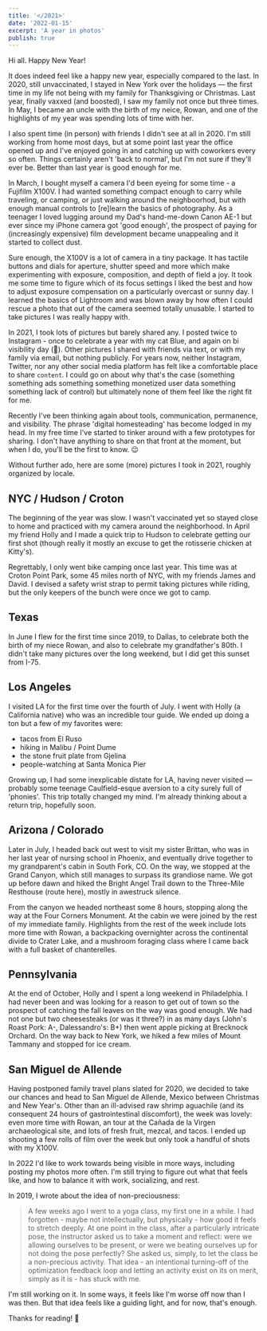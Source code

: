 ```yaml
---
title: '</2021>'
date: '2022-01-15'
excerpt: 'A year in photos'
publish: true
---
```




<section class="blog-section">

Hi all. Happy New Year!

It does indeed feel like a happy new year, especially compared to the last. In 2020, still unvaccinated, I stayed in New York over the holidays — the first time in my life not being with my family for Thanksgiving or Christmas. Last year, finally vaxxed (and boosted), I saw my family not once but three times. In May, I became an uncle with the birth of my neice, Rowan, and one of the highlights of my year was spending lots of time with her.

I also spent time (in person) with friends I didn't see at all in 2020. I'm still working from home most days, but at some point last year the office opened up and I've enjoyed going in and catching up with coworkers every so often. Things certainly aren't 'back to normal', but I'm not sure if they'll ever be. Better than last year is good enough for me.

<div class="blog-full">
  <ZoomImage
    src={pics.bikeSelf}
    zoomSrc={pics.bikeSelfZoom}
  />
</div>

In March, I bought myself a camera I'd been eyeing for some time - a <XA href="https://fujifilm-x.com/global/products/cameras/x100v/">Fujifilm X100V</XA>. I had wanted something compact enough to carry while traveling, or camping, or just walking around the neighboorhod, but with enough manual controls to [re]learn the basics of photography. As a teenager I loved lugging around my Dad's hand-me-down Canon AE-1 but ever since my iPhone camera got  'good enough', the prospect of paying for (increasingly expensive) film development became unappealing and it started to collect dust.

Sure enough, the X100V is a lot of camera in a tiny package. It has tactile buttons and dials for aperture, shutter speed and more which make experimenting with exposure, composition, and depth of field a joy. It took me some time to figure which of its focus settings I liked the best and how to adjust exposure compensation on a particularly overcast or sunny day. I learned the basics of Lightroom and was blown away by how often I could rescue a photo that out of the camera seemed totally unusable. I started to take pictures I was really happy with.

<div class="blog-full">
  <ZoomImage
    src={pics.doorFlowers}
    zoomSrc={pics.doorFlowersZoom}
  />
</div>

In 2021, I took lots of pictures but barely shared any. I posted twice to <XA href="https://www.instagram.com/preston.richey/">Instagram</XA> - once to celebrate a year with <XA href="https://www.instagram.com/blue.the.lynxpoint/">my cat Blue</XA>, and again on bi visibility day (👋). Other pictures I shared with friends via text, or with my family via email, but nothing publicly. For years now, neither Instagram, Twitter, nor any other social media platform has felt like a comfortable place to share `content`. I could go on about why that's the case (something something ads something something monetized user data something something lack of control) but ultimately none of them feel like the right fit for me. 

Recently I've been thinking again about tools, communication, permanence, and visibility. The phrase 'digital homesteading' has become lodged in my head. In my free time I've started to tinker around with a few prototypes for sharing. I don't have anything to share on that front at the moment, but when I do, you'll be the first to know. 😉

Without further ado, here are some (more) pictures I took in 2021, roughly organized by locale.

</section>

<section class="blog-section">

## NYC / Hudson / Croton

The beginning of the year was slow. I wasn't vaccinated yet so stayed close to home and practiced with my camera around the neighborhood. In April my friend Holly and I made a quick trip to Hudson to celebrate getting our first shot (though really it mostly an excuse to get the rotisserie chicken at <XA href="https://www.kittyshudson.com/">Kitty's</XA>).

<div class="blog-full">
  <ZoomCarousel items={pics.ny} />
</div>

Regrettably, I only went bike camping once last year. This time was at Croton Point Park, some 45 miles north of NYC, with my friends James and David. I devised a safety wrist strap to permit taking pictures while riding, but the only keepers of the bunch were once we got to camp.

<div class="blog-full">
  <ZoomCarousel items={pics.croton} />
</div>

</section>

<section class="blog-section">

## Texas

In June I flew for the first time since 2019, to Dallas, to celebrate both the birth of my niece Rowan, and also to celebrate my grandfather's 80th. I didn't take many pictures over the long weekend, but I did get this sunset from I-75.

<div class="blog-full">
  <ZoomImage
    src={pics.texasSunset}
    zoomSrc={pics.texasSunsetZoom}
  />
</div>

</section>

<section class="blog-section">

## Los Angeles

I visited LA for the first time over the fourth of July. I went with Holly (a California native) who was an incredible tour guide. We ended up doing a ton but a few of my favorites were:
  * tacos from <XA href="https://www.instagram.com/elrusola/">El Ruso</XA>
  * hiking in Malibu / Point Dume
  * the stone fruit plate from <XA href="https://gjelina.com/la/">Gjelina</XA>
  * people-watching at Santa Monica Pier

Growing up, I had some inexplicable distate for LA, having never visited — probably some teenage Caulfield-esque aversion to a city surely full of 'phonies'. This trip totally changed my mind. I'm already thinking about a return trip, hopefully soon.

<div class="blog-full">
  <ZoomCarousel items={pics.la} />
</div>

</section>

<section class="blog-section">

## Arizona / Colorado

Later in July, I headed back out west to visit my sister Brittan, who was in her last year of nursing school in Phoenix, and eventually drive together to my grandparent's cabin in South Fork, CO. On the way, we stopped at the Grand Canyon, which still manages to surpass its grandiose name. We got up before dawn and hiked the Bright Angel Trail down to the Three-Mile Resthouse (route <XA href="https://www.strava.com/activities/5727123371">here</XA>), mostly in awestruck silence.

<div class="blog-full">
  <ZoomCarousel items={pics.az} />
</div>

From the canyon we headed northeast some 8 hours, stopping along the way at the Four Corners Monument. At the cabin we were joined by the rest of my immediate family. Highlights from the rest of the week include lots more time with Rowan, a backpacking overnighter across the continental divide to <XA href="https://goo.gl/maps/XCTFcEFGP5QNKbMw9">Crater Lake</XA>, and a <XA href="https://southforktines.com/article/mushroom-foray-coming-to-south-fork">mushroom foraging class</XA> where I came back with a full basket of chanterelles.

<div class="blog-full">
  <ZoomCarousel items={pics.co} />
</div>

</section>

<section class="blog-section">

## Pennsylvania

At the end of October, Holly and I spent a long weekend in Philadelphia. I had never been and was looking for a reason to get out of town so the prospect of catching the fall leaves on the way was good enough. We had not one but two cheesesteaks (or was it three?) in as many days (John's Roast Pork: A-, Dalessandro's: B+) then went apple picking at Brecknock Orchard. On the way back to New York, we hiked a few miles of <XA href="https://www.google.com/maps/place/Mount+Tammany/@40.9679857,-75.1305884,14z/data=!4m13!1m7!3m6!1s0x89c487a1d1cc7e09:0xb7025a796e384e98!2sMount+Tammany!3b1!8m2!3d40.9679876!4d-75.1130788!3m4!1s0x89c487a1d1cc7e09:0xb7025a796e384e98!8m2!3d40.9679876!4d-75.1130788!5m1!1e4">Mount Tammany</XA> and stopped for ice cream.


<div class="blog-full">
  <ZoomCarousel items={pics.pa} />
</div>

</section>

<section class="blog-section">

## San Miguel de Allende

Having postponed family travel plans slated for 2020, we decided to take our chances and head to <XA href="https://www.google.com/maps/place/San+Miguel+de+Allende,+Guanajuato,+Mexico/@20.9150524,-100.762212,14z/data=!3m1!4b1!4m5!3m4!1s0x842b51af9871bc0f:0x653101031d07b0a4!8m2!3d20.9144491!4d-100.745235">San Miguel de Allende</XA>, Mexico between Christmas and New Year's. Other than an ill-advised raw shrimp aguachile (and its consequent 24 hours of gastrointestinal discomfort), the week was lovely: even more time with Rowan, an tour at the <XA href="https://albertcoffeetours.com/canada-de-la-virgen/">Cañada de la Virgen</XA> archaeological site, and lots of fresh fruit, mezcal, and tacos. I ended up shooting a few rolls of film over the week but only took a handful of shots with my X100V.


<div class="blog-full">
  <ZoomCarousel items={pics.sma} />
</div>

</section>

<section class="blog-section">

In 2022 I'd like to work towards being visible in more ways, including posting my photos more often. I'm still trying to figure out what that feels like, and how to balance it with work, socializing, and rest. 

In 2019, I wrote about the idea of <XA href="/blog/hey-presto-2/">non-preciousness</XA>:

> A few weeks ago I went to a yoga class, my first one in a while. I had forgotten - maybe not intellectually, but physically - how good it feels to stretch deeply. At one point in the class, after a particularly intricate pose, the instructor asked us to take a moment and reflect: were we allowing ourselves to be present, or were we beating ourselves up for not doing the pose perfectly? She asked us, simply, to let the class be a non-precious activity. That idea - an intentional turning-off of the optimization feedback loop and letting an activity exist on its on merit, simply as it is - has stuck with me.

I'm still working on it. In some ways, it feels like I'm worse off now than I was then. But that idea feels like a guiding light, and for now, that's enough. 

Thanks for reading! 🎈

<div class="blog-full">
  <ZoomImage
    src={pics.blueSun}
    zoomSrc={pics.blueSunZoom}
  />
</div>

</section>